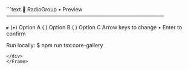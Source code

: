 <Frame>
<div style={{background:'#0f131a',border:'1px solid #1f2430',borderRadius:'8px' ,width:'100%',height:'100%',overflow:'hidden',boxShadow:'0 10px 30px rgba(0,0,0,.35)'}}>
```text
🔘 RadioGroup • Preview
──────────────────────────────────────────

  ▸ (•) Option A
    ( ) Option B
    ( ) Option C
    Arrow keys to change • Enter to confirm

Run locally:
  $ npm run tsx:core-gallery
```
</div>
</Frame>

